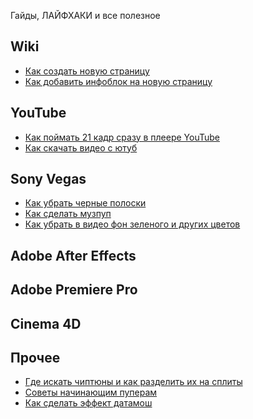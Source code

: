 Гайды, ЛАЙФХАКИ и все полезное

==Wiki==
*[[Как создать новую страницу]]
*[[Как добавить инфоблок на новую страницу]]
==YouTube==
*[[Как поймать 21 кадр сразу в плеере YouTube]]
*[[Как скачать видео с ютуб]]
==Sony Vegas==
*[[Как убрать черные полоски]]
*[[Как сделать музпуп]]
*[[Как убрать в видео фон зеленого и других цветов]]

== Adobe After Effects ==
==Adobe Premiere Pro==

== Cinema 4D ==

== Прочее ==
*[[Где искать чиптюны и как разделить их на сплиты]]
*[[Советы начинающим пуперам]]
*[[Как сделать эффект датамош|Как сделать эффект датамош ]]